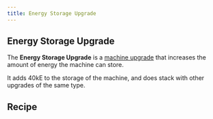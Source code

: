 ```yaml
---
title: Energy Storage Upgrade
---
```


<ItemImage file="energy_storage_upgrade" alt="Energy Storage Upgrade" size="200" />

## Energy Storage Upgrade

The **Energy Storage Upgrade** is a [machine upgrade](/docs/blocks/machines/upgrades) that increases the amount of energy the machine can store.

It adds 40kE to the storage of the machine, and does stack with other upgrades of the same type.

## Recipe

<CraftingTable recipe="input minecraft:wood_planks minecraft:wood_planks minecraft:wood_planks input techreborn:insulated_copper_cable techreborn:red_cell_battery techreborn:insulated_copper_cable input minecraft:wood_planks techreborn:electronic_circuit minecraft:wood_planks output techreborn:energy_storage_upgrade"/>
